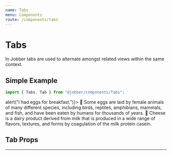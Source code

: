 ```yaml
---
name: Tabs
menu: Components
route: /components/tabs
---
```



# Tabs

<ComponentStatus stage="ready" responsive="yes" accessible="yes" />

In Jobber tabs are used to alternate amongst related views within the same
context.

## Simple Example

```ts
import { Tabs, Tab } from "@jobber/components/Tabs";
```

<Playground>
  <Tabs>
    <Tab label="Eggs" onClick={() => alert("I had eggs for breakfast.")}>
      🍳 Some eggs are laid by female animals of many different species,
      including birds, reptiles, amphibians, mammals, and fish, and have been
      eaten by humans for thousands of years.
    </Tab>
    <Tab label="Cheese">
      🧀 Cheese is a dairy product derived from milk that is produced in a wide
      range of flavors, textures, and forms by coagulation of the milk protein
      casein.
    </Tab>
  </Tabs>
</Playground>

## Tab Props

<Props of={Tab} />

---
